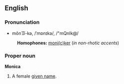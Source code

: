 ==English==
===Pronunciation===
*mŏnĭ-kə, /ˈmɒnɪkə/, /"mQnIk@/
:'''Homophones:''' [[moniker|moni(c)ker]] (''in non-rhotic accents'')

===Proper noun===
'''Monica'''

#A female [[given name]].